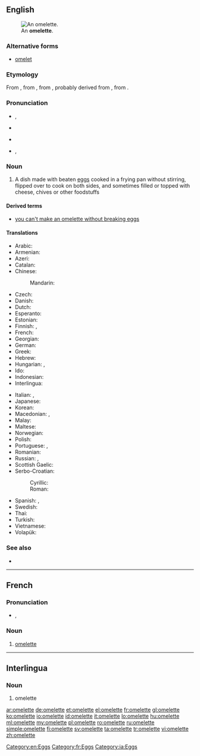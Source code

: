 ==English==
[[Image:FoodOmelete.jpg|thumb|right|An '''omelette'''.]]

===Alternative forms===
* [[omelet]] {{qualifier|chiefly US}}

===Etymology===
From {{etyl|fr}} {{term|omelette|lang=fr}}, from {{term|alemette|lang=fr}}, from {{term|alemelle||knife blade|lang=fr}}, probably derived from {{term|lemelle|la lemelle|lang=fr}}, from {{etyl|la}} {{term|lamella||thin plate|lang=la}}.

===Pronunciation===
* {{a|UK}} {{IPA|/ˈɒm.lɪt/|lang=en}}, {{X-SAMPA|/"Qm.lIt/}}
* {{audio|En-uk-omelette.ogg|Audio (UK)}}
* {{a|AU}} {{IPA|/ˈɔm.lət/|lang=en}}

* {{a|US}} {{IPA|/ˈɑm.ə.lɪt/|/ˈɑm.lɪt/|lang=en}}, {{X-SAMPA|/"Am@lIt/|/"AmlIt/}}

{{rfp|lang=en|US pronunciations need verifying}}

===Noun===
{{wikipedia}}
{{en-noun}}

# A dish made with beaten [[egg]]s cooked in a frying pan without stirring, flipped over to cook on both sides, and sometimes filled or topped with cheese, chives or other foodstuffs

====Derived terms====
* [[you can't make an omelette without breaking eggs]]

====Translations====
{{trans-top|dish made with beaten eggs}}
* Arabic: {{t-|ar|عجة|f|tr=ʿújja|sc=Arab}}
* Armenian: {{t-|hy|ձվածեղ|tr=jvaçeġ|sc=Armn}}
* Azeri: {{t+|az|qayğanaq}}
* Catalan: {{t-|ca|truita|f}}
* Chinese:
*: Mandarin: {{t-|cmn|煎蛋饼|tr=jiāndànbǐng|sc=Hani}}
* Czech: {{t-|cs|omeleta|f}}
* Danish: {{t-|da|omelet|c}}
* Dutch: {{t+|nl|omelet|f}}
* Esperanto: {{t-|eo|omleto}}
* Estonian: {{t-|et|omlett}}
* Finnish: {{t+|fi|munakas}}, {{t+|fi|omeletti}}
* French: {{t+|fr|omelette|f}}
* Georgian: {{t-|ka|ომლეტი|tr=omleti|sc=Geor}}
* German: {{t+|de|Omelett|n}}
* Greek: {{t+|el|ομελέτα|tr=omeléta|sc=Grek}}
* Hebrew: {{t+|he|חביתה|f|tr=havita|sc=Hebr}}
* Hungarian: {{t+|hu|omlett}}, {{t-|hu|tojáslepény}}
* Ido: {{t+|io|omleto}}
* Indonesian: {{t-SOP|id|[[telur]] [[dadar]]}}
* Interlingua: {{t-|ia|omelette}}
{{trans-mid}}
* Italian: {{t-|it|omleta|f}}, {{t-|it|frittata|f}}
* Japanese: {{t+|ja|オムレツ|tr=omuretsu}}
* Korean: {{t-|ko|오믈렛|tr=omeullet, omeulles-|sc=Kore}}
* Macedonian: {{t-|mk|омлет|m|tr=ómlet|sc=Cyrl}}, {{t-|mk|кајгана|f|tr=kájgana|sc=Cyrl}}
* Malay: {{t-|ms|telur dadar}}
* Maltese: {{t-|mt|froġa}}
* Norwegian: {{t+|no|omelett|m}}
* Polish: {{t+|pl|omlet|m}}
* Portuguese: {{t+|pt|omelete|f}}, {{t+|pt|fritada|f}}
* Romanian: {{t+|ro|omletă}}
* Russian: {{t+|ru|омлет|m|tr=omlét|sc=Cyrl}}, {{t+|ru|яичница|f|tr=jaíčnica|sc=Cyrl}}
* Scottish Gaelic: {{t-|gd|bonnach-uighe|m}}
* Serbo-Croatian:
*: Cyrillic: {{t-|sh|омлет|sc=Cyrl}}
*: Roman: {{t-|sh|omlet}}
* Spanish: {{t+|es|tortilla|f}} {{qualifier|Spain}}, {{t-|es|tortilla de huevos}}
* Swedish: {{t+|sv|omelett|c}}
* Thai: {{t-|th|ไข่เจียว|tr=kài jieow|sc=Thai}}
* Turkish: {{t+|tr|omlet}}
* Vietnamese: {{t-|vi|món trứng tráng}}
* Volapük: {{t+|vo|moelät}}
{{trans-bottom}}

===See also===
* {{commonslite}}

[[Category:en:Eggs]]

----

==French==

===Pronunciation===
* {{IPA|/ɔm.lɛt/|lang=fr}}, {{X-SAMPA|/OmlEt/}}

===Noun===
{{fr-noun|f}}

# [[#English|omelette]]

[[Category:fr:Eggs]]

----

==Interlingua==

===Noun===
{{ia-noun}}

# omelette

[[Category:ia:Eggs]]

[[ar:omelette]]
[[de:omelette]]
[[et:omelette]]
[[el:omelette]]
[[fr:omelette]]
[[gl:omelette]]
[[ko:omelette]]
[[io:omelette]]
[[id:omelette]]
[[it:omelette]]
[[lo:omelette]]
[[hu:omelette]]
[[ml:omelette]]
[[my:omelette]]
[[pl:omelette]]
[[ro:omelette]]
[[ru:omelette]]
[[simple:omelette]]
[[fi:omelette]]
[[sv:omelette]]
[[ta:omelette]]
[[tr:omelette]]
[[vi:omelette]]
[[zh:omelette]]